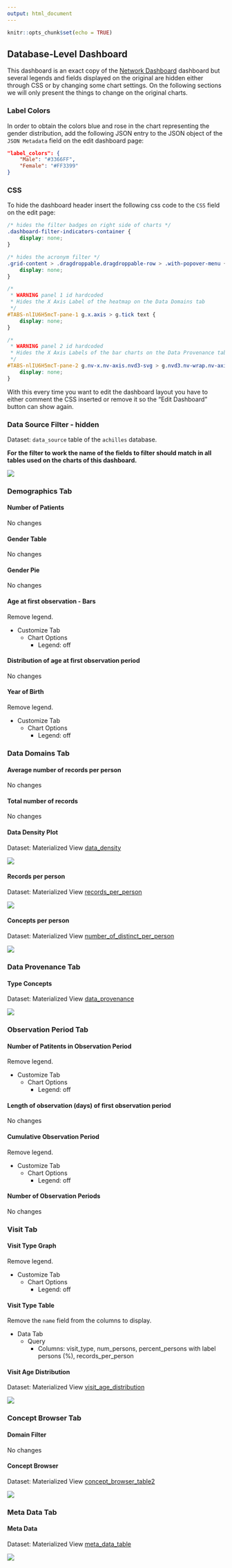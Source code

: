 ```yaml
---
output: html_document
---
```


```r
knitr::opts_chunk$set(echo = TRUE)
```

## Database-Level Dashboard

<!-- Discuss the goal of this dashboard... TO DO -->

This dashboard is an exact copy of the [Network Dashboard](#PerDatabaseDashboard) dashboard but several legends and fields
displayed on the original are hidden either through CSS or by changing some chart settings.
On the following sections we will only present the things to change on the original charts.

### Label Colors  {-}

In order to obtain the colors blue and rose in the chart representing the gender distribution,
add the following JSON entry to the JSON object of the `JSON Metadata` field on the edit dashboard page:

```json
"label_colors": {
    "Male": "#3366FF",
    "Female": "#FF3399"
}
```

### CSS {-}

To hide the dashboard header insert the following css code to the `CSS` field on the edit page:

```css
/* hides the filter badges on right side of charts */
.dashboard-filter-indicators-container {
    display: none;
}

/* hides the acronym filter */
.grid-content > .dragdroppable.dragdroppable-row > .with-popover-menu {
    display: none;
}

/*
 * WARNING panel 1 id hardcoded
 * Hides the X Axis Label of the heatmap on the Data Domains tab
 */
#TABS-nlIU6H5mcT-pane-1 g.x.axis > g.tick text {
    display: none;
}

/*
 * WARNING panel 2 id hardcoded
 * Hides the X Axis Labels of the bar charts on the Data Provenance tab
 */
#TABS-nlIU6H5mcT-pane-2 g.nv-x.nv-axis.nvd3-svg > g.nvd3.nv-wrap.nv-axis > g > g.tick.zero > text {
    display: none;
}
```

With this every time you want to edit the dashboard layout you have to either comment the CSS inserted
or remove it so the "Edit Dashboard" button can show again.

### Data Source Filter - hidden {-}

Dataset: `data_source` table of the `achilles` database.

**For the filter to work the name of the fields to filter should match in all tables used on the charts of this dashboard.**

![](images/12-database-level/01-acronym-filter.png)

### Demographics Tab {-}

#### Number of Patients {-}

No changes

#### Gender Table {-}

No changes

#### Gender Pie {-}

No changes

#### Age at first observation - Bars {-}

Remove legend.

- Customize Tab
  - Chart Options
    - Legend: off

#### Distribution of age at first observation period {-}

No changes

#### Year of Birth {-}

Remove legend.

- Customize Tab
  - Chart Options
    - Legend: off

### Data Domains Tab {-}

#### Average number of records per person {-}

No changes

#### Total number of records {-}

No changes

#### Data Density Plot {-}

Dataset: Materialized View [data_density](materialized-views-1.html#data_density)

![](images/12-database-level/03-data-domains/03-data-density.png)

#### Records per person {-}

Dataset: Materialized View [records_per_person](materialized-views-1.html#records_per_person)

![](images/12-database-level/03-data-domains/04-records-per-person.png)

#### Concepts per person {-}

Dataset: Materialized View [number_of_distinct_per_person](materialized-views-1.html#number_of_distinct_per_person)

![](images/12-database-level/03-data-domains/05-concepts-pperson.png)

### Data Provenance Tab {-}

#### Type Concepts {-}

Dataset: Materialized View [data_provenance](materialized-views-1.html#data_provenance)

![](images/12-database-level/04-type-concepts.png)

### Observation Period Tab {-}

#### Number of Patitents in Observation Period {-}

Remove legend.

- Customize Tab
  - Chart Options
    - Legend: off

#### Length of observation (days) of first observation period {-}

No changes

#### Cumulative Observation Period {-}

Remove legend.

- Customize Tab
  - Chart Options
    - Legend: off

#### Number of Observation Periods {-}

No changes

### Visit Tab {-}

#### Visit Type Graph {-}

Remove legend.

- Customize Tab
  - Chart Options
    - Legend: off

#### Visit Type Table {-}

Remove the `name` field from the columns to display.

- Data Tab
  - Query
    - Columns: visit_type, num_persons, percent_persons with label persons (%), records_per_person

#### Visit Age Distribution {-}

Dataset: Materialized View [visit_age_distribution](materialized-views-1.html#visit_age_distribution)

![](images/12-database-level/05-visit-age-distribution.png)

### Concept Browser Tab {-}

#### Domain Filter {-}

No changes

#### Concept Browser {-}

Dataset: Materialized View [concept_browser_table2](materialized-views-1.html#concept_browser_table2)

![](images/12-database-level/06-concept-browser.png)

### Meta Data Tab {-}

#### Meta Data {-}

Dataset: Materialized View [meta_data_table](materialized-views-1.html#meta_data_table)

![](images/12-database-level/07-metadata.png)
